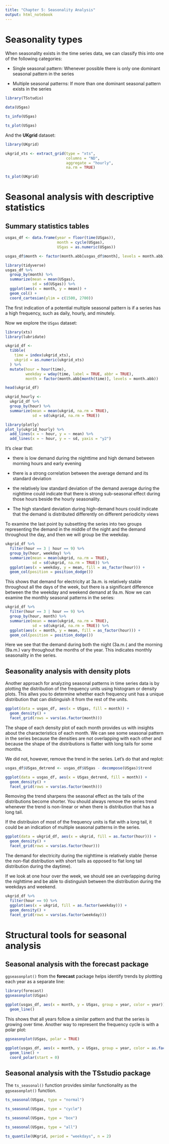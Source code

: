 ```yaml
---
title: "Chapter 5: Seasonality Analysis"
output: html_notebook
---
```


# Seasonality types

When seasonality exists in the time series data, we can classify this into one of the following categories:

-   Single seasonal pattern: Whenever possible there is only one dominant seasonal pattern in the series

-   Multiple seasonal patterns: If more than one dominant seasonal pattern exists in the series

```r
library(TSstudio)

data(USgas)

ts_info(USgas)

ts_plot(USgas)
```

And the **UKgrid** dataset:

```r
library(UKgrid)

ukgrid_xts <- extract_grid(type = "xts",
                           columns = "ND",
                           aggregate = "hourly",
                           na.rm = TRUE)

ts_plot(UKgrid)
```

# Seasonal analysis with descriptive statistics

## Summary statistics tables

```r
usgas_df <- data.frame(year = floor(time(USgas)), 
                       month = cycle(USgas),
                       USgas = as.numeric(USgas))

usgas_df$month <- factor(month.abb[usgas_df$month], levels = month.abb)

library(tidyverse)
usgas_df %>% 
  group_by(month) %>% 
  summarize(mean = mean(USgas),
            sd = sd(USgas)) %>% 
  ggplot(aes(x = month, y = mean)) +
  geom_col() +
  coord_cartesian(ylim = c(1500, 2700))
```

The first indication of a potential multiple seasonal pattern is if a series has a high frequency, such as daily, hourly, and minutely.

Now we explore the `USgas` dataset:

```r
library(xts)
library(lubridate)

ukgrid_df <- 
  tibble(
    time = index(ukgrid_xts),
    ukgrid = as.numeric(ukgrid_xts)
  ) %>% 
  mutate(hour = hour(time),
         weekday = wday(time, label = TRUE, abbr = TRUE),
         month = factor(month.abb[month(time)], levels = month.abb))

head(ukgrid_df)

ukgrid_hourly <- 
  ukgrid_df %>% 
  group_by(hour) %>% 
  summarize(mean = mean(ukgrid, na.rm = TRUE),
            sd = sd(ukgrid, na.rm = TRUE))

library(plotly)
plot_ly(ukgrid_hourly) %>% 
  add_lines(x = ~ hour, y = ~ mean) %>% 
  add_lines(x = ~ hour, y = ~ sd, yaxis = "y2")
```

It's clear that:

-   there is low demand during the nighttime and high demand between morning hours and early evening

-   there is a strong correlation between the average demand and its standard deviation

-   the relatively low standard deviation of the demand average during the nighttime could indicate that there is strong sub-seasonal effect during those hours beside the hourly seasonality.

-   The high standard deviation during high-demand hours could indicate that the demand is distributed differently on different periodicity views

To examine the last point by subsetting the series into two groups representing the demand in the middle of the night and the demand throughout the day, and then we will group be the weekday.

```r
ukgrid_df %>% 
  filter(hour == 3 | hour == 9) %>% 
  group_by(hour, weekday) %>% 
  summarize(mean = mean(ukgrid, na.rm = TRUE),
            sd = sd(ukgrid, na.rm = TRUE)) %>% 
  ggplot(aes(x = weekday, y = mean, fill = as_factor(hour))) +
  geom_col(position = position_dodge())
```

This shows that demand for electricity at 3a.m. is relatively stable throughout all the days of the week, but there is a significant difference between the the weekday and weekend demand at 9a.m. Now we can examine the monthly seasonal patterns in the series:

```r
ukgrid_df %>% 
  filter(hour == 3 | hour == 9) %>% 
  group_by(hour, month) %>% 
  summarize(mean = mean(ukgrid, na.rm = TRUE),
            sd = sd(ukgrid, na.rm = TRUE)) %>% 
  ggplot(aes(x = month, y = mean, fill = as_factor(hour))) +
  geom_col(position = position_dodge())
```

Here we see that the demand during both the night (3a.m.( and the morning (9a.m.) vary throughout the months of the year. This indicates monthly seasonality in the series.

## Seasonality analysis with density plots

Another approach for analyzing seasonal patterns in time series data is by plotting the distribution of the frequency units using histogram or density plots. This allws you to determine whether each frequency unit has a unique distribution that can distinguish it from the rest of the units.

```r
ggplot(data = usgas_df, aes(x = USgas, fill = month)) +
  geom_density() +
  facet_grid(rows = vars(as.factor(month)))
```

The shape of each density plot of each month provides us with insights about the characteristics of each month. We can see some seasonal pattern in the series because the densities are not overlapping with each other and because the shape of the distributions is flatter with long tails for some months.

We did not, however, remove the trend in the series. Let's do that and replot:

```r
usgas_df$USgas_detrend <- usgas_df$USgas - decompose(USgas)$trend

ggplot(data = usgas_df, aes(x = USgas_detrend, fill = month)) +
  geom_density() +
  facet_grid(rows = vars(as.factor(month)))
```

Removing the trend sharpens the seasonal effect as the tails of the distributions become shorter. You should always remove the series trend whenever the trend is non-linear or when there is distribution that has a long tail.

If the distribuion of most of the frequency units is flat with a long tail, it could be an indication of multiple seasonal patterns in the series.

```r
ggplot(data = ukgrid_df, aes(x = ukgrid, fill = as.factor(hour))) +
  geom_density() +
  facet_grid(rows = vars(as.factor(hour)))
```

The demand for electricity during the nighttime is relatively stable (hense the non-flat distribution with short tails as opposed to flat long tail distribution during the daytime).

If we look at one hour over the week, we should see an overlapping during the nighttime and be able to distinguish between the distribution during the weekdays and weekend.

```r
ukgrid_df %>% 
  filter(hour == 9) %>% 
  ggplot(aes(x = ukgrid, fill = as.factor(weekday))) +
  geom_density() +
  facet_grid(rows = vars(as.factor(weekday)))
```

# Structural tools for seasonal analysis

## Seasonal analysis with the forecast package

`ggseasonplot()` from the **forecast** package helps identify trends by plottting each year as a separate line:

```r
library(forecast)
ggseasonplot(USgas)

ggplot(usgas_df, aes(x = month, y = USgas, group = year, color = year)) +
  geom_line()
```

This shows that all years follow a similar pattern and that the series is growing over time. Another way to represent the frequency cycle is with a polar plot:

```r
ggseasonplot(USgas, polar = TRUE)

ggplot(usgas_df, aes(x = month, y = USgas, group = year, color = as.factor(year))) +
  geom_line() +
  coord_polar(start = 0)
```

## Seasonal analysis with the TSstudio package

The `ts_seasonal()` function provides similar functionality as the `ggseasonplot()` function.

```r
ts_seasonal(USgas, type = "normal")
```

```r
ts_seasonal(USgas, type = "cycle")
```

```r
ts_seasonal(USgas, type = "box")
```

```r
ts_seasonal(USgas, type = "all")
```

```r
ts_quantile(UKgrid, period = "weekdays", n = 2)
```
